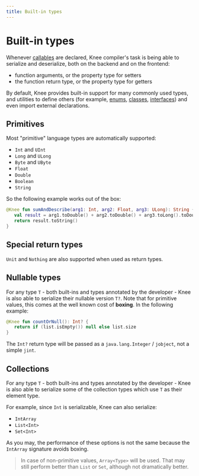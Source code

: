 ```yaml
---
title: Built-in types
---
```


# Built-in types

Whenever [callables](callables) are declared, Knee compiler's task is being able to serialize and deserialize,
both on the backend and on the frontend:

- function arguments, or the property type for setters
- the function return type, or the property type for getters

By default, Knee provides built-in support for many commonly used types, and utilities to define others
(for example, [enums](enums), [classes](classes), [interfaces](interfaces)) and even import external declarations.

## Primitives

Most "primitive" language types are automatically supported:

- `Int` and `UInt`
- `Long` and `ULong`
- `Byte` and `UByte`
- `Float`
- `Double`
- `Boolean`
- `String`

So the following example works out of the box:

```kotlin
@Knee fun sumAndDescribe(arg1: Int, arg2: Float, arg3: ULong): String {
   val result = arg1.toDouble() + arg2.toDouble() + arg3.toLong().toDouble()
   return result.toString()
}
```

## Special return types

`Unit` and `Nothing` are also supported when used as return types.

## Nullable types

For any type `T` - both built-ins and types annotated by the developer - Knee is also able to serialize their nullable version `T?`.
Note that for primitive values, this comes at the well known cost of **boxing**. In the following example:

```kotlin
@Knee fun countOrNull(): Int? {
   return if (list.isEmpty()) null else list.size
}
```
The `Int?` return type will be passed as a `java.lang.Integer` / `jobject`, not a simple `jint`.

## Collections

For any type `T` - both built-ins and types annotated by the developer - Knee is also able to serialize some of the
collection types which use `T` as their element type.

For example, since `Int` is serializable, Knee can also serialize:
- `IntArray`
- `List<Int>`
- `Set<Int>`

As you may, the performance of these options is not the same because the `IntArray` signature avoids boxing.

> In case of non-primitive values, `Array<Type>` will be used. That may still perform better than `List` or `Set`,
> although not dramatically better.

